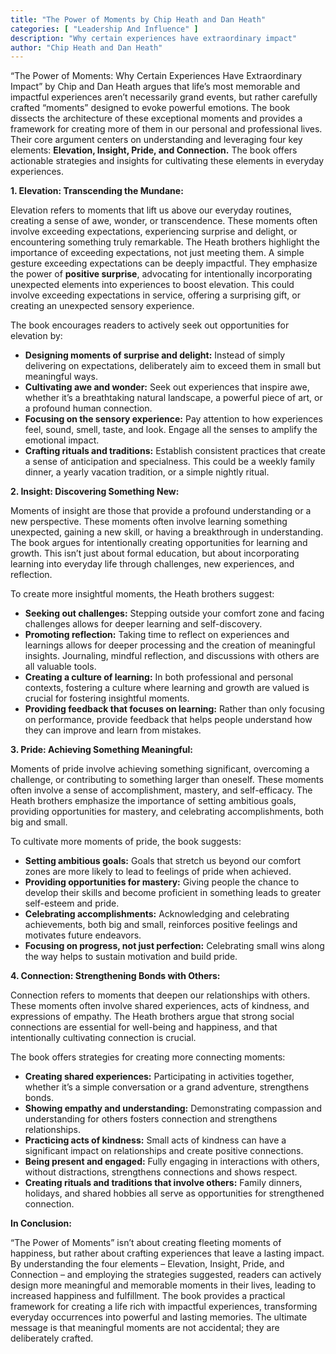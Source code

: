 ```yaml
---
title: "The Power of Moments by Chip Heath and Dan Heath"
categories: [ "Leadership And Influence" ]
description: "Why certain experiences have extraordinary impact"
author: "Chip Heath and Dan Heath"
---
```

"The Power of Moments: Why Certain Experiences Have Extraordinary Impact" by Chip and Dan Heath argues that life's most memorable and impactful experiences aren't necessarily grand events, but rather carefully crafted "moments" designed to evoke powerful emotions. The book dissects the architecture of these exceptional moments and provides a framework for creating more of them in our personal and professional lives.  Their core argument centers on understanding and leveraging four key elements: **Elevation, Insight, Pride, and Connection.**  The book offers actionable strategies and insights for cultivating these elements in everyday experiences.

**1. Elevation: Transcending the Mundane:**

Elevation refers to moments that lift us above our everyday routines, creating a sense of awe, wonder, or transcendence.  These moments often involve exceeding expectations, experiencing surprise and delight, or encountering something truly remarkable. The Heath brothers highlight the importance of exceeding expectations,  not just meeting them. A simple gesture exceeding expectations can be deeply impactful.  They emphasize the power of **positive surprise**, advocating for intentionally incorporating unexpected elements into experiences to boost elevation. This could involve exceeding expectations in service, offering a surprising gift, or creating an unexpected sensory experience.

The book encourages readers to actively seek out opportunities for elevation by:

* **Designing moments of surprise and delight:**  Instead of simply delivering on expectations, deliberately aim to exceed them in small but meaningful ways.
* **Cultivating awe and wonder:**  Seek out experiences that inspire awe, whether it's a breathtaking natural landscape, a powerful piece of art, or a profound human connection.
* **Focusing on the sensory experience:**  Pay attention to how experiences feel, sound, smell, taste, and look. Engage all the senses to amplify the emotional impact.
* **Crafting rituals and traditions:**  Establish consistent practices that create a sense of anticipation and specialness. This could be a weekly family dinner, a yearly vacation tradition, or a simple nightly ritual.

**2. Insight: Discovering Something New:**

Moments of insight are those that provide a profound understanding or a new perspective. These moments often involve learning something unexpected, gaining a new skill, or having a breakthrough in understanding.  The book argues for intentionally creating opportunities for learning and growth.  This isn't just about formal education, but about incorporating learning into everyday life through challenges, new experiences, and reflection.

To create more insightful moments, the Heath brothers suggest:

* **Seeking out challenges:**  Stepping outside your comfort zone and facing challenges allows for deeper learning and self-discovery.
* **Promoting reflection:**  Taking time to reflect on experiences and learnings allows for deeper processing and the creation of meaningful insights. Journaling, mindful reflection, and discussions with others are all valuable tools.
* **Creating a culture of learning:**  In both professional and personal contexts, fostering a culture where learning and growth are valued is crucial for fostering insightful moments.
* **Providing feedback that focuses on learning:**  Rather than only focusing on performance, provide feedback that helps people understand how they can improve and learn from mistakes.

**3. Pride: Achieving Something Meaningful:**

Moments of pride involve achieving something significant, overcoming a challenge, or contributing to something larger than oneself. These moments often involve a sense of accomplishment, mastery, and self-efficacy.  The Heath brothers emphasize the importance of setting ambitious goals, providing opportunities for mastery, and celebrating accomplishments, both big and small.

To cultivate more moments of pride, the book suggests:

* **Setting ambitious goals:**  Goals that stretch us beyond our comfort zones are more likely to lead to feelings of pride when achieved.
* **Providing opportunities for mastery:**  Giving people the chance to develop their skills and become proficient in something leads to greater self-esteem and pride.
* **Celebrating accomplishments:**  Acknowledging and celebrating achievements, both big and small, reinforces positive feelings and motivates future endeavors.
* **Focusing on progress, not just perfection:**  Celebrating small wins along the way helps to sustain motivation and build pride.

**4. Connection: Strengthening Bonds with Others:**

Connection refers to moments that deepen our relationships with others. These moments often involve shared experiences, acts of kindness, and expressions of empathy. The Heath brothers argue that strong social connections are essential for well-being and happiness, and that intentionally cultivating connection is crucial.

The book offers strategies for creating more connecting moments:

* **Creating shared experiences:**  Participating in activities together, whether it's a simple conversation or a grand adventure, strengthens bonds.
* **Showing empathy and understanding:**  Demonstrating compassion and understanding for others fosters connection and strengthens relationships.
* **Practicing acts of kindness:**  Small acts of kindness can have a significant impact on relationships and create positive connections.
* **Being present and engaged:**  Fully engaging in interactions with others, without distractions, strengthens connections and shows respect.
* **Creating rituals and traditions that involve others:** Family dinners, holidays, and shared hobbies all serve as opportunities for strengthened connection.


**In Conclusion:**

"The Power of Moments" isn't about creating fleeting moments of happiness, but rather about crafting experiences that leave a lasting impact.  By understanding the four elements – Elevation, Insight, Pride, and Connection – and employing the strategies suggested, readers can actively design more meaningful and memorable moments in their lives, leading to increased happiness and fulfillment.  The book provides a practical framework for creating a life rich with impactful experiences, transforming everyday occurrences into powerful and lasting memories. The ultimate message is that meaningful moments are not accidental; they are deliberately crafted.

